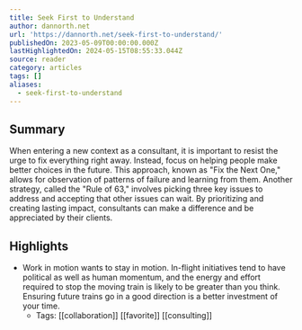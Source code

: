```yaml
---
title: Seek First to Understand
author: dannorth.net
url: 'https://dannorth.net/seek-first-to-understand/'
publishedOn: 2023-05-09T00:00:00.000Z
lastHighlightedOn: 2024-05-15T08:55:33.044Z
source: reader
category: articles
tags: []
aliases:
  - seek-first-to-understand
---
```

## Summary

When entering a new context as a consultant, it is important to resist the urge to fix everything right away. Instead, focus on helping people make better choices in the future. This approach, known as "Fix the Next One," allows for observation of patterns of failure and learning from them. Another strategy, called the "Rule of 63," involves picking three key issues to address and accepting that other issues can wait. By prioritizing and creating lasting impact, consultants can make a difference and be appreciated by their clients.

## Highlights
- Work in motion wants to stay in motion. In-flight initiatives tend to have political as well as human momentum, and the energy and effort required to stop the moving train is likely to be greater than you think. Ensuring future trains go in a good direction is a better investment of your time.
    - Tags: [[collaboration]] [[favorite]] [[consulting]]
